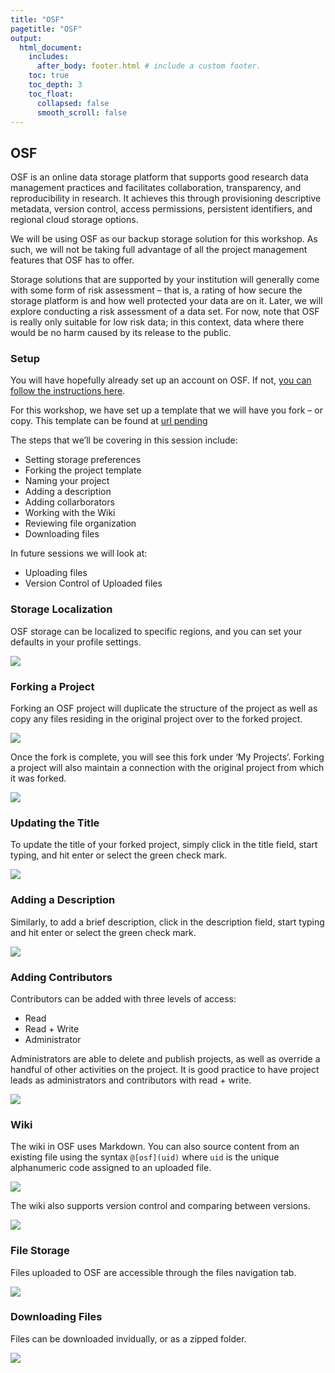 ```yaml
---
title: "OSF"
pagetitle: "OSF"
output:
  html_document:
    includes:
      after_body: footer.html # include a custom footer.
    toc: true
    toc_depth: 3
    toc_float:
      collapsed: false
      smooth_scroll: false
---
```


## OSF

OSF is an online data storage platform that supports good research data management practices and facilitates collaboration, transparency, and reproducibility in research. It achieves this through provisioning descriptive metadata, version control, access permissions, persistent identifiers, and regional cloud storage options.

We will be using OSF as our backup storage solution for this workshop. As such, we will not be taking full advantage of all the project management features that OSF has to offer.

:::{.note}
Storage solutions that are supported by your institution will generally come with some form of risk assessment -- that is, a rating of how secure the storage platform is and how well protected your data are on it. Later, we will explore conducting a risk assessment of a data set. For now, note that OSF is really only suitable for low risk data; in this context, data where there would be no harm caused by its release to the public.
:::

### Setup

You will have hopefully already set up an account on OSF. If not, [you can follow the instructions here](6-EXT-osfSetup.html).

For this workshop, we have set up a template that we will have you fork -- or copy. This template can be found at [url pending](https://osf.io/3efyh/)

The steps that we'll be covering in this session include:

* Setting storage preferences
* Forking the project template
* Naming your project
* Adding a description
* Adding collarborators
* Working with the Wiki
* Reviewing file organization
* Downloading files

In future sessions we will look at:

* Uploading files
* Version Control of Uploaded files

### Storage Localization

OSF storage can be localized to specific regions, and you can set your defaults in your profile settings.

![](images/osf/osfFileStorageLocal.gif)

### Forking a Project

Forking an OSF project will duplicate the structure of the project as well as copy any files residing in the original project over to the forked project. 

![](images/osf/osfForkProject.gif)


Once the fork is complete, you will see this fork under 'My Projects'. Forking a project will also maintain a connection with the original project from which it was forked.

![](images/osf/osfForkProjectTwo.gif)

### Updating the Title

To update the title of your forked project, simply click in the title field, start typing, and hit enter or select the green check mark.

![](images/osf/osfTitle.gif)

### Adding a Description

Similarly, to add a brief description, click in the description field, start typing and hit enter or select the green check mark.

![](images/osf/osfDescription.gif)

### Adding Contributors

Contributors can be added with three levels of access:

* Read
* Read + Write
* Administrator

Administrators are able to delete and publish projects, as well as override a handful of other activities on the project. It is good practice to have project leads as administrators and contributors with read + write.

![](images/osf/osfAddContributor.gif)

### Wiki

The wiki in OSF uses Markdown. You can also source content from an existing file using the syntax `@[osf](uid)` where `uid` is the unique alphanumeric code assigned to an uploaded file.

![](images/osf/osfWikiOne.gif)

The wiki also supports version control and comparing between versions.

![](images/osf/osfWikiTwo.gif)

### File Storage

Files uploaded to OSF are accessible through the files navigation tab.

![](images/osf/osfFilesOne.gif)

### Downloading Files

Files can be downloaded invidually, or as a zipped folder.

![](images/osf/osfDownload.gif)